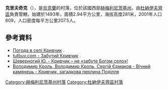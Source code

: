 {{coord|48|48|37|N|26|49|49|E|scale:100000|display=title}}

'''克里夫奇克'''（{{lang-uk|Кривчик}}），是[[烏克蘭|烏克蘭]]的村落，位於該國西部[[赫梅利尼茨基州|赫梅利尼茨基州]]，由[[杜納伊夫齊區|杜納伊夫齊區]]負責管轄，始建於1493年，面積2.94平方公里，海拔高度281米，2001年人口609，人口密度每平方公里207.5人。

==參考資料==
* [http://weather.in.ua/ua/hmel'nickaja/12306 Погода в селі Кривчик] {{Wayback|url=http://weather.in.ua/ua/hmel'nickaja/12306 |date=20111220121303 }}.
* [http://tutbuv.com/?p=3571 tutbuv.com - Забутий Кривчик] {{Wayback|url=http://tutbuv.com/?p=3571 |date=20201122232014 }}.
* [http://krokzakrokom.ucoz.ua/publ/uchnivski_tvori/proza/shevernogij_ju_krivchik_ne_zabute_bogom_selo/3-1-0-16 Шеверногий Ю. - Кривчик – не «забуте Богом село»!] {{Wayback|url=http://krokzakrokom.ucoz.ua/publ/uchnivski_tvori/proza/shevernogij_ju_krivchik_ne_zabute_bogom_selo/3-1-0-16 |date=20160305004322 }}
* [http://kampod.at.ua/publ/turizm/pishokhidni_marshruti/krivchik_zagadkova_perlina_podillja/8-1-0-482 Володимир Кроль, Володимир Кроль, Сергій Єрмаков - Вічний камянець - Кривчик, загадкова перлина Поділля] {{Wayback|url=http://kampod.at.ua/publ/turizm/pishokhidni_marshruti/krivchik_zagadkova_perlina_podillja/8-1-0-482 |date=20181018113855 }}

{{DEFAULTSORT:Кривчик}}
[[Category:赫梅利尼茨基州村落|Category:赫梅利尼茨基州村落]]
[[Category:杜納伊夫齊區村落|Category:杜納伊夫齊區村落]]


{{Khmelnytskyi-geo-stub}}